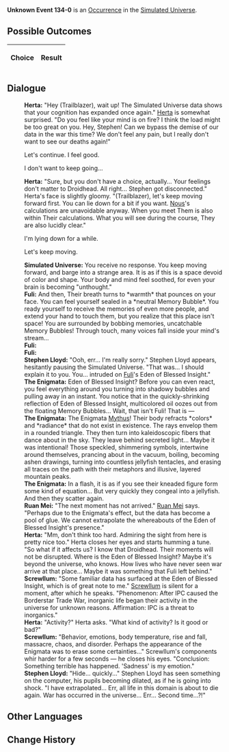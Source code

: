 {{Simulated Universe Event Infobox
|title         = Unknown Event 134-0
|image         = undefined.png
|type          =
|domains_su    = 
|domains_ext   = 
|domains_swarm = 
|domains_gng   = 
|requirements  =
|prev          = 
|next          = 
|indexRewards  =
|characters    = Herta;Ruan Mei;Fuli;Mythus;Nous;Screwllum
}}
'''Unknown Event 134-0''' is an [[Simulated Universe/Occurrence|Occurrence]] in the [[Simulated Universe]].

==Possible Outcomes==
{| class="article-table"
!Choice
!Result

|}

<!--
==Gameplay Notes==

-->
==Dialogue==
{{Dialogue Start}}
:'''Herta:''' "Hey (Trailblazer), wait up! The Simulated Universe data shows that your cognition has expanded once again." [[Herta]] is somewhat surprised. "Do you feel like your mind is on fire? I think the load might be too great on you. Hey, Stephen! Can we bypass the demise of our data in the war this time? We don't feel any pain, but I really don't want to see our deaths again!"
:{{DIcon|Arrow}} Let's continue. I feel good.
:{{DIcon|Arrow}} I don't want to keep going...
:'''Herta:''' "Sure, but you don't have a choice, actually... Your feelings don't matter to Droidhead. All right... Stephen got disconnected." Herta's face is slightly gloomy. "(Trailblazer), let's keep moving forward first. You can lie down for a bit if you want. [[Nous]]'s calculations are unavoidable anyway. When you meet Them is also within Their calculations. What you will see during the course, They are also lucidly clear."
:{{DIcon|Arrow}} I'm lying down for a while.
:{{DIcon|Arrow}} Let's keep moving.
:'''Simulated Universe:''' You receive no response. You keep moving forward, and barge into a strange area. It is as if this is a space devoid of color and shape. Your body and mind feel soothed, for even your brain is becoming "unthought."
:'''Fuli:''' And then, Their breath turns to *warmth* that pounces on your face. You can feel yourself sealed in a *neutral Memory Bubble*. You ready yourself to receive the memories of even more people, and extend your hand to touch them, but you realize that this place isn't space! You are surrounded by bobbing memories, uncatchable Memory Bubbles! Through touch, many voices fall inside your mind's stream...
:'''Fuli:''' {{Color|Keyword|Eden of Blessed Insight argues that a more massive, horrifying war will erupt when a certain anti-virus program is activated.}}
:'''Fuli:''' {{Color|Keyword|Anti-virus emotions rare disease &mdash; certain unknown emotion decrypts anti-password &mdash; it thinks running the energy breaks the fundamental program.}}
:'''Stephen Lloyd:''' "Ooh, err... I'm really sorry." Stephen Lloyd appears, hesitantly pausing the Simulated Universe. "That was... I should explain it to you. You... intruded on [[Fuli]]'s Eden of Blessed Insight."
:'''The Enigmata:''' Eden of Blessed Insight? Before you can even react, you feel everything around you turning into shadowy bubbles and pulling away in an instant. You notice that in the quickly-shrinking reflection of Eden of Blessed Insight, multicolored oil oozes out from the floating Memory Bubbles... Wait, that isn't Fuli! That is &mdash;
:'''The Enigmata:''' The Enigmata [[Mythus]]! Their body refracts *colors* and *radiance* that do not exist in existence. The rays envelop them in a rounded triangle. They then turn into kaleidoscopic fibers that dance about in the sky. They leave behind secreted light... Maybe it was intentional! Those speckled, shimmering symbols, intertwine around themselves, prancing about in the vacuum, boiling, becoming ashen drawings, turning into countless jellyfish tentacles, and erasing all traces on the path with their metaphors and illusive, layered mountain peaks.
:'''The Enigmata:''' In a flash, it is as if you see their kneaded figure form some kind of equation... But very quickly they congeal into a jellyfish. And then they scatter again.
:'''Ruan Mei:''' "The next moment has not arrived." [[Ruan Mei]] says. "Perhaps due to the Enigmata's effect, but the data has become a pool of glue. We cannot extrapolate the whereabouts of the Eden of Blessed Insight's presence."
:'''Herta:''' "Mm, don't think too hard. Admiring the sight from here is pretty nice too." Herta closes her eyes and starts humming a tune. "So what if it affects us? I know that Droidhead. Their moments will not be disrupted. Where is the Eden of Blessed Insight? Maybe it's beyond the universe, who knows. How lives who have never seen war arrive at that place... Maybe it was something that Fuli left behind."
:'''Screwllum:''' "Some familiar data has surfaced at the Eden of Blessed Insight, which is of great note to me." [[Screwllum]] is silent for a moment, after which he speaks. "Phenomenon: After IPC caused the Borderstar Trade War, inorganic life began their activity in the universe for unknown reasons. Affirmation: IPC is a threat to inorganics."
:'''Herta:''' "Activity?" Herta asks. "What kind of activity? Is it good or bad?"
:'''Screwllum:''' "Behavior, emotions, body temperature, rise and fall, massacre, chaos, and disorder. Perhaps the appearance of the Enigmata was to erase some certainties..." Screwllum's components whir harder for a few seconds &mdash; he closes his eyes. "Conclusion: Something terrible has happened. 'Sadness' is my emotion."
:'''Stephen Lloyd:''' "Hide... quickly..." Stephen Lloyd has seen something on the computer, his pupils becoming dilated, as if he is going into shock. "I have extrapolated... Err, all life in this domain is about to die again. War has occurred in the universe... Err... Second time...?!"
{{Dialogue End}}

==Other Languages==
{{Other Languages
|en    = 
|zhs   = 
|zht   = 
|ja    = 
|ko    = 
|es    = 
|fr    = 
|ru    = 
|th    = 
|vi    = 
|de    = 
|id    = 
|pt    = 
}}

==Change History==
{{Change History|1.0}}
